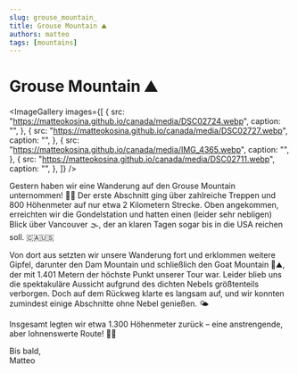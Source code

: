```yaml
---
slug: grouse_mountain_
title: Grouse Mountain ⛰️
authors: matteo
tags: [mountains]
---
```


# Grouse Mountain ⛰️


<ImageGallery
  images={[
    {
      src: "https://matteokosina.github.io/canada/media/DSC02724.webp",
      caption: "",
    },
    {
      src: "https://matteokosina.github.io/canada/media/DSC02727.webp",
      caption: "",
    },
    {
      src: "https://matteokosina.github.io/canada/media/IMG_4365.webp",
      caption: "",
    },
    {
      src: "https://matteokosina.github.io/canada/media/DSC02711.webp",
      caption: "",
    },
  ]}
/>

Gestern haben wir eine Wanderung auf den Grouse Mountain unternommen! 🥾🌲 Der erste Abschnitt ging über zahlreiche Treppen und 800 Höhenmeter auf nur etwa 2 Kilometern Strecke. Oben angekommen, erreichten wir die Gondelstation und hatten einen (leider sehr nebligen) Blick über Vancouver 🌫️, der an klaren Tagen sogar bis in die USA reichen soll. 🇨🇦🇺🇸

Von dort aus setzten wir unsere Wanderung fort und erklommen weitere Gipfel, darunter den Dam Mountain und schließlich den Goat Mountain 🐐⛰️, der mit 1.401 Metern der höchste Punkt unserer Tour war. Leider blieb uns die spektakuläre Aussicht aufgrund des dichten Nebels größtenteils verborgen. Doch auf dem Rückweg klarte es langsam auf, und wir konnten zumindest einige Abschnitte ohne Nebel genießen. 🌤️

Insgesamt legten wir etwa 1.300 Höhenmeter zurück – eine anstrengende, aber lohnenswerte Route! 💪✨

Bis bald,  
Matteo
